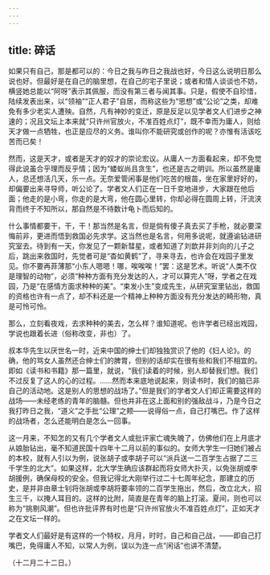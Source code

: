 ```yaml
---
---
---
```

title: 碎话
---



如果只有自己，那是都可以的：今日之我与昨日之我战也好，今日这么说明日那么说也好。但最好是在自己的脑里想，在自己的宅子里说；或者和情人谈谈也不妨，横竖她总能以“阿呀”表示其佩服，而没有第三者与闻其事。只是，假使不自珍惜，陆续发表出来，以“领袖”“正人君子”自居，而称这些为“思想”或“公论”之类，却难免有多少老实人遭殃。自然，凡有神妙的变迁，原是反足以见学者文人们进步之神速的；况且文坛上本来就“只许州官放火，不准百姓点灯”，既不幸而为庸人，则给天才做一点牺牲，也正是应尽的义务。谁叫你不能研究或创作的呢？亦惟有活该吃苦而已矣！

然而，这是天才，或者是天才的奴才的崇论宏议。从庸人一方面看起来，却不免觉得此说虽合乎理而反乎情；因为“蝼蚁尚且贪生”，也还是古之明训。所以虽然是庸人，总还想活几天，乐一点。无奈爱管闲事是他们吃苦的根苗，坐在家里好好的，却偏要出来寻导师，听公论了。学者文人们正在一日千变地进步，大家跟在他后面；他走的是小弯，你走的是大弯，他在圆心里转，你却必得在圆周上转，汗流浃背而终于不知所以，那自然是不待数计龟卜而后知的。

什么事情都要干，干，干！那当然是名言，但是倘有傻子真去买了手枪，就必要深悔前非，更进而悟到救国必先求学。这当然也是名言，何用多说呢，就遵谕钻进研究室去。待到有一天，你发见了一颗新彗星，或者知道了刘歆并非刘向的儿子之后，跳出来救国时，先觉者可是“杳如黄鹤”了，寻来寻去，也许会在戏园子里发见。你不要再菲薄那“小东人嗯嗯！哪，唉唉唉！”罢：这是艺术。听说“人类不仅是理智的动物”，必须“种种方面有充分发达的人，才可以算完人”呀，学者之在戏园，乃是“在感情方面求种种的美”。“束发小生”变成先生，从研究室里钻出，救国的资格也许有一点了，却不料还是一个精神上种种方面没有充分发达的畸形物，真是可怜可怜。

那么，立刻看夜戏，去求种种的美去，怎么样？谁知道呢。也许学者已经出戏园，学说也跟着长进（俗称改变，非也）了。

叔本华先生以厌世名一时，近来中国的绅士们却独独赏识了他的《妇人论》。的确，他的骂女人虽然还合绅士们的脾胃，但别的话却实在很有些和我们不相宜的。即如《读书和书籍》那一篇里，就说，“我们读着的时候，别人却替我们想。我们不过反复了这人的心的过程。……然而本来底地说起来，则读书时，我们的脑已非自己的活动地。这是别人的思想的战场了。”但是我们的学者文人们却正需要这样的战场——未经老练的青年的脑髓。但也并非在这上面和别的强敌战斗，乃是今日之我打昨日之我，“道义”之手批“公理”之颊——说得俗一点，自己打嘴巴。作了这样的战场者，怎么还能明白是怎么一回事。

这一月来，不知怎的又有几个学者文人或批评家亡魂失魄了，仿佛他们在上月底才从娘胎钻出，毫不知道民国十四年十二月以前的事似的。女师大学生一归她们被占的本校，就有人引以为例，说张胡子或李胡子可以“派兵送一二百学生占据了二三千学生的北大”。如果这样，北大学生确应该群起而将女师大扑灭，以免张胡或李胡援例，确保母校的安全。但我记得北大刚举行过二十七周年纪念，那建立的历史，是并非由章士钊将张胡或李胡将要率领的二百学生拖出，然后，改立北大，招生三千，以掩人耳目的。这样的比附，简直是在青年的脑上打滚。夏间，则也可以称为“挑剔风潮”。但也许批评界有时也是“只许州官放火不准百姓点灯”，正如天才之在文坛一样的。

学者文人们最好是有这样的一个特权，月月，时时，自己和自己战，——即自己打嘴巴，免得庸人不知，以常人为例，误以为连一点“闲话”也讲不清楚。

（十二月二十二日。）